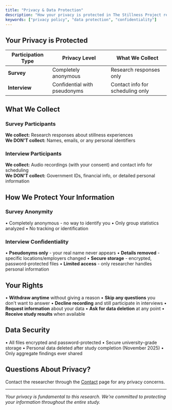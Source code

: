 ```yaml
---
title: "Privacy & Data Protection"
description: "How your privacy is protected in The Stillness Project research study."
keywords: ["privacy policy", "data protection", "confidentiality"]
---
```


## Your Privacy is Protected

| Participation Type | Privacy Level | What We Collect |
|-------------------|---------------|-----------------|
| **Survey** | Completely anonymous | Research responses only |
| **Interview** | Confidential with pseudonyms | Contact info for scheduling only |

## What We Collect

### Survey Participants
**We collect:** Research responses about stillness experiences  
**We DON'T collect:** Names, emails, or any personal identifiers

### Interview Participants
**We collect:** Audio recordings (with your consent) and contact info for scheduling  
**We DON'T collect:** Government IDs, financial info, or detailed personal information

## How We Protect Your Information

### Survey Anonymity
• Completely anonymous - no way to identify you
• Only group statistics analyzed
• No tracking or identification

### Interview Confidentiality
• **Pseudonyms only** - your real name never appears
• **Details removed** - specific locations/employers changed
• **Secure storage** - encrypted, password-protected files
• **Limited access** - only researcher handles personal information

## Your Rights

• **Withdraw anytime** without giving a reason
• **Skip any questions** you don't want to answer
• **Decline recording** and still participate in interviews
• **Request information** about your data
• **Ask for data deletion** at any point
• **Receive study results** when available

## Data Security

• All files encrypted and password-protected
• Secure university-grade storage
• Personal data deleted after study completion (November 2025)
• Only aggregate findings ever shared

## Questions About Privacy?

Contact the researcher through the [Contact](/contact) page for any privacy concerns.

---

*Your privacy is fundamental to this research. We're committed to protecting your information throughout the entire study.*

